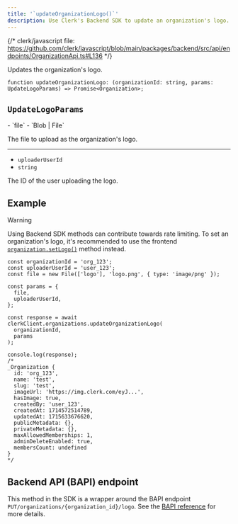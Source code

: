 ```yaml
---
title: '`updateOrganizationLogo()`'
description: Use Clerk's Backend SDK to update an organization's logo.
---
```


{/* clerk/javascript file: https://github.com/clerk/javascript/blob/main/packages/backend/src/api/endpoints/OrganizationApi.ts#L136 */}

Updates the organization's logo.

```tsx {{ prettier: false }}
function updateOrganizationLogo: (organizationId: string, params: UpdateLogoParams) => Promise<Organization>;
```

## `UpdateLogoParams`

<Properties>
  - `file`
  - `Blob | File`

  The file to upload as the organization's logo.

  ---

  - `uploaderUserId`
  - `string`

  The ID of the user uploading the logo.
</Properties>

## Example

> [!WARNING]
> Using Backend SDK methods can contribute towards rate limiting. To set an organization's logo, it's recommended to use the frontend [`organization.setLogo()`](/docs/references/javascript/organization/organization#set-logo) method instead.

```tsx {{ prettier: false }}
const organizationId = 'org_123';
const uploaderUserId = 'user_123';
const file = new File(['logo'], 'logo.png', { type: 'image/png' });

const params = {
  file,
  uploaderUserId,
};

const response = await clerkClient.organizations.updateOrganizationLogo(
  organizationId,
  params
);

console.log(response);
/*
_Organization {
  id: 'org_123',
  name: 'test',
  slug: 'test',
  imageUrl: 'https://img.clerk.com/eyJ...',
  hasImage: true,
  createdBy: 'user_123',
  createdAt: 1714572514789,
  updatedAt: 1715633676620,
  publicMetadata: {},
  privateMetadata: {},
  maxAllowedMemberships: 1,
  adminDeleteEnabled: true,
  membersCount: undefined
}
*/
```

## Backend API (BAPI) endpoint

This method in the SDK is a wrapper around the BAPI endpoint `PUT/organizations/{organization_id}/logo`. See the [BAPI reference](https://clerk.com/docs/reference/backend-api/tag/Organizations#operation/UploadOrganizationLogo) for more details.
